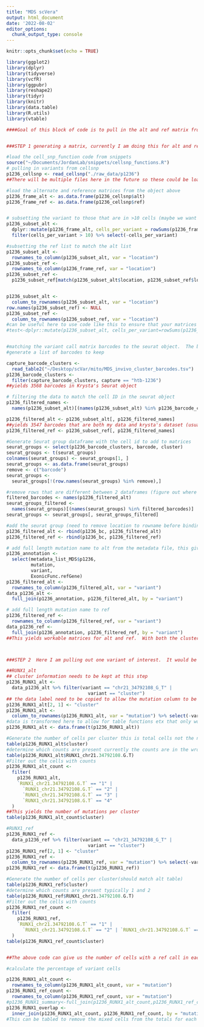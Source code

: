 ```yaml
---
title: "MDS scVera"
output: html_document
date: '2022-08-02'
editor_options: 
  chunk_output_type: console
---
```


```r
knitr::opts_chunk$set(echo = TRUE)
```


```r

library(ggplot2)
library(dplyr)
library(tidyverse)
library(vcfR)
library(ggpubr)
library(reshape2)
library(tidyr)
library(knitr)
library(data.table)
library(R.utils)
library(vtable)
```





```r
####Goal of this block of code is to pull in the alt and ref matrix from cell snp and combine it with information from Seurat, and metadata to determine the profile of variants across different cell types. I forsee there being 2 functions here, one to generate the final matrix for each input file (or a list of them) and one to either query a mutation of interest or generate a datatable with data for all variants. I am struggling most with manipulating the large matrix with multiple annotations on it and keep having to add and remove rownames and transform to perform the tasks I want to do.  All of the data sets and software are in the test data folder  ###


###STEP 1 generating a matrix, currently I am doing this for alt and ref independently because they need treated differently see below

#load the cell_snp_function code from snippets
source("~/Documents/JordanLab/snippets/cellsnp_functions.R")
# pulling in variants from cellsnp
p1236_cellsnp <- read_cellsnp("./raw_data/p1236")
##There will be multiple files here in the future so these could be loaded and manipulated into a list

#load the alternate and reference matrices from the object above
p1236_frame_alt <- as.data.frame(p1236_cellsnp$alt)
p1236_frame_ref <- as.data.frame(p1236_cellsnp$ref)


# subsetting the variant to those that are in >10 cells (maybe we want this to be higher in this analysis 100 or 200 seems more appropriate here since we need coverage of multiple clusters)
p1236_subset_alt <-
  dplyr::mutate(p1236_frame_alt, cells_per_variant = rowSums(p1236_frame != 0)) %>%
  filter(cells_per_variant > 10) %>% select(-cells_per_variant)

#subsetting the ref list to match the alt list
p1236_subset_alt <-
  rownames_to_column(p1236_subset_alt, var = "location")
p1236_subset_ref <-
  rownames_to_column(p1236_frame_ref, var = "location")
p1236_subset_ref <-
  p1236_subset_ref[match(p1236_subset_alt$location, p1236_subset_ref$location), ]


p1236_subset_alt <-
  column_to_rownames(p1236_subset_alt, var = "location")
row.names(p1236_subset_ref) <- NULL
p1236_subset_ref <-
  column_to_rownames(p1236_subset_ref, var = "location")
#can be useful here to use code like this to ensure that your matrices are different
#test<-dplyr::mutate(p1236_subset_alt, cells_per_variant=rowSums(p1236_subset_alt != 0))%>%select(location, cells_per_variant)


#matching the variant call matrix barcodes to the seurat object.  The barcode list I had when I called variants had 13204 barcodes in it and Krysta's object in Seurat has many monre.   
#generate a list of barcodes to keep

capture_barcode_clusters <-
  read_table2("~/Desktop/scVar/mito/MDS_invivo_cluster_barcodes.tsv")
p1236_barcode_clusters <-
  filter(capture_barcode_clusters, capture == "htb-1236")
##yields 3568 barcodes in Krysta's Seurat object

# filtering the data to match the cell ID in the seurat object
p1236_filtered_names <-
  names(p1236_subset_alt)[(names(p1236_subset_alt) %in% p1236_barcode_clusters$barcode)]

p1236_filtered_alt <- p1236_subset_alt[, p1236_filtered_names]
##yields 3547 barcodes that are both my data and krysta's dataset (usually this doesn't need to be multiple steps but our barcode lists were quite different)
p1236_filtered_ref <- p1236_subset_ref[, p1236_filtered_names]

#Generate Seurat group dataframe with the cell id to add to matrices
seurat_groups <- select(p1236_barcode_clusters, barcode, cluster)
seurat_groups <- t(seurat_groups)
colnames(seurat_groups) <- seurat_groups[1, ]
seurat_groups <- as.data.frame(seurat_groups)
remove <- c("barcode")
seurat_groups <-
  seurat_groups[!(row.names(seurat_groups) %in% remove),]

#remove rows that are different between 2 dataframes (figure out where I am losing variant info)
filtered_barcodes <- names(p1236_filtered_alt)
seurat_groups_filtered <-
  names(seurat_groups)[(names(seurat_groups) %in% filtered_barcodes)]
seurat_groups <- seurat_groups[, seurat_groups_filtered]

#add the seurat group (need to remove location to rowname before binding)
p1236_filtered_alt <- rbind(p1236_bc, p1236_filtered_alt)
p1236_filtered_ref <- rbind(p1236_bc, p1236_filtered_ref)

# add full length mutation name to alt from the metadata file, this gives a usable variant name other columns could be imported here to filter as well
p1236_annotation <-
  select(metadata_list_MDS$p1236,
         mutation,
         variant,
         ExonicFunc.refGene)
p1236_filtered_alt <-
  rownames_to_column(p1236_filtered_alt, var = "variant")
data_p1236_alt <-
  full_join(p1236_annotation, p1236_filtered_alt, by = "variant")

# add full length mutation name to ref
p1236_filtered_ref <-
  rownames_to_column(p1236_filtered_ref, var = "variant")
data_p1236_ref <-
  full_join(p1236_annotation, p1236_filtered_ref, by = "variant")
##This yields workable matrices for alt and ref.  With both the cluster ID and the cell ID as annotations in the rows it gets a little unwieldy but as the clusters aren't unique they can't be col.names.



###STEP 2  Here I am pulling out one variant of interest.  It would be good if this could be either the input to a function or if all variant positions could go through this process.

##RUNX1_alt
## cluster information needs to be kept at this step
p1236_RUNX1_alt <-
  data_p1236_alt %>% filter(variant == "chr21_34792108_G_T" |
                              variant == "cluster")
## the data label need to be copied to allow the mutation column to be moved to the rowname empty columns can't be rownames
p1236_RUNX1_alt[2, 1] <- "cluster"
p1236_RUNX1_alt <-
  column_to_rownames(p1236_RUNX1_alt, var = "mutation") %>% select(-variant, -ExonicFunc.refGene)
#data is transformed here to allow for table functions etx that only work on long data
p1236_RUNX1_alt <- data.frame(t(p1236_RUNX1_alt))

#Generate the number of cells per cluster this is total cells not the number of cells with counts
table(p1236_RUNX1_alt$cluster)
#determine which counts are present currently the counts are in the wrong class chr instead of dbl otherwise you could use filter >0
table(p1236_RUNX1_alt$RUNX1_chr21.34792108.G.T)
#Filter out the cells with counts
p1236_RUNX1_alt_count <-
  filter(
    p1236_RUNX1_alt,
    `RUNX1_chr21.34792108.G.T` == "1" |
      `RUNX1_chr21.34792108.G.T` == "2" |
      `RUNX1_chr21.34792108.G.T` == "3" |
      `RUNX1_chr21.34792108.G.T` == "4"
  )
##This yields the number of mutations per cluster
table(p1236_RUNX1_alt_count$cluster)

#RUNX1_ref
p1236_RUNX1_ref <-
  data_p1236_ref %>% filter(variant == "chr21_34792108_G_T" |
                              variant == "cluster")
p1236_RUNX1_ref[2, 1] <- "cluster"
p1236_RUNX1_ref <-
  column_to_rownames(p1236_RUNX1_ref, var = "mutation") %>% select(-variant, -ExonicFunc.refGene)
p1236_RUNX1_ref <- data.frame(t(p1236_RUNX1_ref))

#Generate the number of cells per cluster(should match alt table)
table(p1236_RUNX1_ref$cluster)
#determine which counts are present typically 1 and 2
table(p1236_RUNX1_ref$RUNX1_chr21.34792108.G.T)
#Filter out the cells with counts
p1236_RUNX1_ref_count <-
  filter(
    p1236_RUNX1_ref,
    `RUNX1_chr21.34792108.G.T` == "1" |
      `RUNX1_chr21.34792108.G.T` == "2" | `RUNX1_chr21.34792108.G.T` == "3"
  )
table(p1236_RUNX1_ref_count$cluster)


##The above code can give us the number of cells with a ref call in each cluster, the number of alt calls in each cluster but some cells have both so the math is more complicated then just adding the 2 together and calculating the percentage.  I strained my brain around and around about how to calculate this.  The best I could come up with was below where I made the data tables above mergable did an inner join to determine the number of cells with both an alt and ref which can then be table to calculate cells in each cluster that have both allele.  This can then be subtracted from the total cells with counts per cluster to yield the final denominator here.  So basically I table the alt and ref counts per cluster and sum them to yield total cells.  Then I would take number of overlapping cells in each cluster (with both alt and ref counts) and subtract from the total cells with counts so that some cells are not counted twice to yield an adjusted total cell per cluster.  Then the percentage mutant per cluster would be #cells with a mut call per cluster/adjusted total cell per cluster.  The wt cell percentage would be 1-mut as we only want to count cells with only wt counts here.   Currently these are just generating the numbers tables for each of these outputs but ideally these outputs could be used to generate a table of some type.  Brett was thinking stacked barplots of wildtype and mutant cells per cluster, so maybe a melted long format table.  We also need to be able to see the counts of both wildtype and mutant per cluster to determine if there are enough counts to be informative per variant.  The percentages alone can be misleading if there are only a few cells with counts in a cluster.

#calculate the percentage of variant cells

p1236_RUNX1_alt_count <-
  rownames_to_column(p1236_RUNX1_alt_count, var = "mutation")
p1236_RUNX1_ref_count <-
  rownames_to_column(p1236_RUNX1_ref_count, var = "mutation")
#p1236_RUNX1_summary<-full_join(p1236_RUNX1_alt_count,p1236_RUNX1_ref_count, by="mutation")
p1236_RUNX1_overlap <-
  inner_join(p1236_RUNX1_alt_count, p1236_RUNX1_ref_count, by = "mutation")
#This can be tabled to remove the mixed cells from the totals for each cluster
```